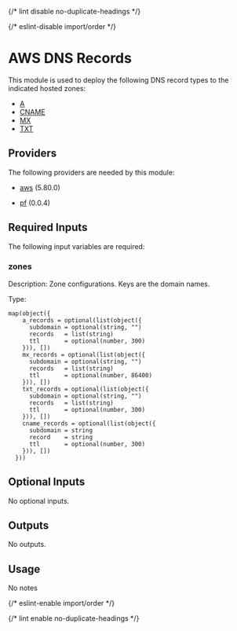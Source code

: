 
{/* lint disable no-duplicate-headings */}

{/* eslint-disable import/order */}

<ModuleHeader name="aws_dns_records" sourceHref="https://github.com/Panfactum/stack/tree/__PANFACTUM_VERSION_EDGE__/packages/infrastructure/aws_dns_records" status="stable" type="direct" />

# AWS DNS Records

This module is used to deploy the following DNS record types
to the indicated hosted zones:

* [A](https://www.cloudflare.com/learning/dns/dns-records/dns-a-record/)
* [CNAME](https://www.cloudflare.com/learning/dns/dns-records/dns-cname-record/)
* [MX](https://www.cloudflare.com/learning/dns/dns-records/dns-mx-record/)
* [TXT](https://www.cloudflare.com/learning/dns/dns-records/dns-txt-record/)

## Providers

The following providers are needed by this module:

* [aws](https://registry.terraform.io/providers/hashicorp/aws/5.80.0/docs) (5.80.0)

* [pf](https://registry.terraform.io/providers/panfactum/pf/0.0.4/docs) (0.0.4)

## Required Inputs

The following input variables are required:

### zones

Description: Zone configurations. Keys are the domain names.

Type:

```hcl
map(object({
    a_records = optional(list(object({
      subdomain = optional(string, "")
      records   = list(string)
      ttl       = optional(number, 300)
    })), [])
    mx_records = optional(list(object({
      subdomain = optional(string, "")
      records   = list(string)
      ttl       = optional(number, 86400)
    })), [])
    txt_records = optional(list(object({
      subdomain = optional(string, "")
      records   = list(string)
      ttl       = optional(number, 300)
    })), [])
    cname_records = optional(list(object({
      subdomain = string
      record    = string
      ttl       = optional(number, 300)
    })), [])
  }))
```

## Optional Inputs

No optional inputs.

## Outputs

No outputs.

## Usage

No notes

{/* eslint-enable import/order */}

{/* lint enable no-duplicate-headings */}
